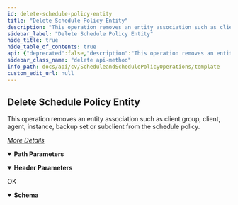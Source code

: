 ```yaml
---
id: delete-schedule-policy-entity
title: "Delete Schedule Policy Entity"
description: "This operation removes an entity association such as client group, client, agent, instance, backup set or subclient from the schedule policy."
sidebar_label: "Delete Schedule Policy Entity"
hide_title: true
hide_table_of_contents: true
api: {"deprecated":false,"description":"This operation removes an entity association such as client group, client, agent, instance, backup set or subclient from the schedule policy.\n\n[_More Details_](http://documentation.commvault.com/commvault/v11/article?p=features/rest_api/operations/delete_schedule_policy_entity.htm)\n","operationId":"Delete Schedule Policy Entity","parameters":[{"description":"","in":"header","name":"Authtoken","required":true,"schema":{"example":"{{TOKEN}}","type":"string"}},{"description":"","in":"path","name":"taskId","required":true,"schema":{"type":"string"}}],"tags":["Schedule and Schedule Policy Operations"],"responses":{"200":{"description":"OK","content":{"application/json":{"schema":{"type":"object","properties":{"errorMessage":{"type":"string"},"errorCode":{"type":"integer"}},"x-examples":{"Example 1":{"errorMessage":"","errorCode":0}}},"examples":{"Example 1":{"value":{"errorMessage":"","errorCode":0}}}}}}},"method":"delete","path":"/Task/{taskId}/Entity","servers":[{"url":"http://{hostname}/webconsole/api","variables":{"hostname":{"default":"localhost","description":"Webconsole"}}}],"info":{"title":"Template","contact":{},"version":"1.0","description":"Template"},"postman":{"name":"Delete Schedule Policy Entity","description":{"content":"This operation removes an entity association such as client group, client, agent, instance, backup set or subclient from the schedule policy.\n\n[_More Details_](http://documentation.commvault.com/commvault/v11/article?p=features/rest_api/operations/delete_schedule_policy_entity.htm)\n","type":"text/plain"},"url":{"path":["Task",":taskId","Entity"],"host":["{{baseUrl}}"],"query":[],"variable":[{"disabled":false,"description":{"content":"(Required) ","type":"text/plain"},"type":"any","value":"","key":"taskId"}]},"header":[{"disabled":false,"description":{"content":"(Required) ","type":"text/plain"},"key":"Authtoken","value":""},{"key":"Accept","value":"application/json"}],"method":"DELETE"}}
sidebar_class_name: "delete api-method"
info_path: docs/api/cv/ScheduleandSchedulePolicyOperations/template
custom_edit_url: null
---
```



## Delete Schedule Policy Entity



This operation removes an entity association such as client group, client, agent, instance, backup set or subclient from the schedule policy.

[_More Details_](http://documentation.commvault.com/commvault/v11/article?p=features/rest_api/operations/delete_schedule_policy_entity.htm)


<details style={{"marginBottom":"1rem"}} data-collapsed={false} open={true}><summary style={{}}><strong>Path Parameters</strong></summary><div><ul><ParamsItem className={"paramsItem"} param={{"description":"","in":"path","name":"taskId","required":true,"schema":{"type":"string"}}}></ParamsItem></ul></div></details><details style={{"marginBottom":"1rem"}} data-collapsed={false} open={true}><summary style={{}}><strong>Header Parameters</strong></summary><div><ul><ParamsItem className={"paramsItem"} param={{"description":"","in":"header","name":"Authtoken","required":true,"schema":{"example":"{{TOKEN}}","type":"string"}}}></ParamsItem></ul></div></details><div><ApiTabs><TabItem label={"200"} value={"200"}><div>

OK

</div><div><MimeTabs schemaType={"response"}><TabItem label={"application/json"} value={"application/json"}><SchemaTabs><TabItem label={"Schema"} value={"Schema"}><details style={{}} data-collapsed={false} open={true}><summary style={{"textAlign":"left"}}><strong>Schema</strong></summary><div style={{"textAlign":"left","marginLeft":"1rem"}}></div><ul style={{"marginLeft":"1rem"}}><SchemaItem collapsible={false} name={"errorMessage"} required={false} deprecated={undefined} schemaDescription={undefined} schemaName={"string"} qualifierMessage={undefined} defaultValue={undefined}></SchemaItem><SchemaItem collapsible={false} name={"errorCode"} required={false} deprecated={undefined} schemaDescription={undefined} schemaName={"integer"} qualifierMessage={undefined} defaultValue={undefined}></SchemaItem></ul></details></TabItem><TabItem label={"Example (from schema)"} value={"Example (from schema)"}><ResponseSamples responseExample={"{\n  \"errorMessage\": \"string\",\n  \"errorCode\": 0\n}"} language={"json"}></ResponseSamples></TabItem><TabItem label={" Example 1"} value={" Example 1"}><ResponseSamples responseExample={"{\n  \"errorMessage\": \"\",\n  \"errorCode\": 0\n}"} language={"json"}></ResponseSamples></TabItem></SchemaTabs></TabItem></MimeTabs></div></TabItem></ApiTabs></div>
      